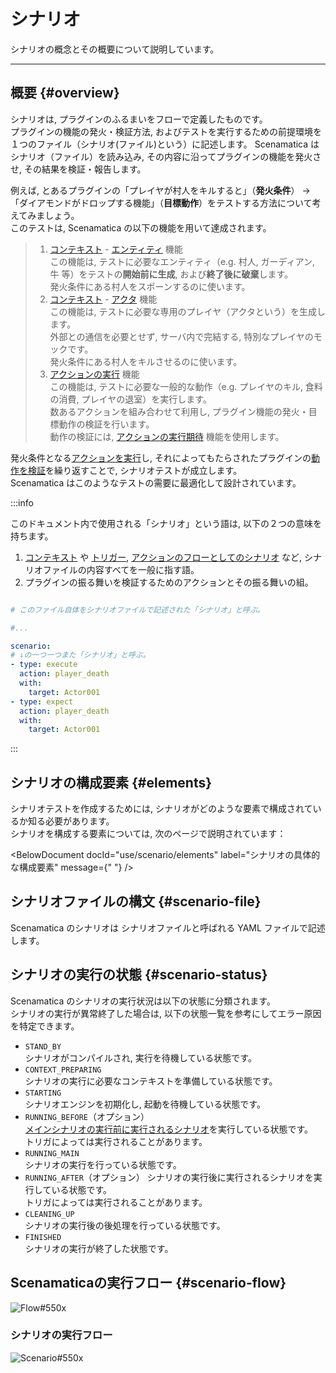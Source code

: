 
# シナリオ

シナリオの概念とその概要について説明しています。

---

## 概要 {#overview}

シナリオは, プラグインのふるまいをフローで定義したものです。  
プラグインの機能の発火・検証方法, およびテストを実行するための前提環境を１つのファイル（シナリオ(ファイル)という）に記述します。
Scenamatica はシナリオ（ファイル）を読み込み, その内容に沿ってプラグインの機能を発火させ, その結果を検証・報告します。

例えば, とあるプラグインの「プレイヤが村人をキルすると」（**発火条件**） 
-> 「ダイアモンドがドロップする機能」（**目標動作**）をテストする方法について考えてみましょう。  
このテストは, Scenamatica の以下の機能を用いて達成されます。

> 1. [コンテキスト](/docs/use/scenario/elements#context) - [エンティティ](/docs/use/scenario/elements#entity) 機能  
>   この機能は, テストに必要なエンティティ（e.g. 村人, ガーディアン, 牛 等）をテストの**開始前に生成**, および**終了後に破棄**します。  
>   発火条件にある村人をスポーンするのに使います。
> 2. [コンテキスト](/docs/use/scenario/elements#context) - [アクタ](/docs/use/scenario/elements#actor) 機能  
>   この機能は, テストに必要な専用のプレイヤ（アクタという）を生成します。  
>   外部との通信を必要とせず, サーバ内で完結する, 特別なプレイヤのモックです。  
>   発火条件にある村人をキルさせるのに使います。
> 3. [アクションの実行](/docs/use/scenario/elements#scenario-type-action-execution) 機能  
>   この機能は, テストに必要な一般的な動作（e.g. プレイヤのキル, 食料の消費, プレイヤの退室）を実行します。  
>   数あるアクションを組み合わせて利用し, プラグイン機能の発火・目標動作の検証を行います。  
>   動作の検証には, [アクションの実行期待](/docs/use/scenario/elements#scenario-type-action-execution-expect) 機能を使用します。

発火条件となる[アクションを実行](/docs/use/scenario/elements#scenario-type-action-execution)し, それによってもたらされたプラグインの[動作を検証](/docs/use/scenario/elements#scenario-type-action-execution-expect)を繰り返すことで, シナリオテストが成立します。  
Scenamatica はこのようなテストの需要に最適化して設計されています。

:::info

このドキュメント内で使用される「シナリオ」という語は, 以下の２つの意味を持ちます。

1. [コンテキスト](/docs/use/scenario/elements#context) や [トリガー](/docs/use/scenario/elements#trigger), 
[アクションのフローとしてのシナリオ](/docs/use/scenario/elements#scenario) など, シナリオファイルの内容すべてを一般に指す語。
2. プラグインの振る舞いを検証するためのアクションとその振る舞いの組。

```yaml showLineNumbers

# このファイル自体をシナリオファイルで記述された「シナリオ」と呼ぶ。

#...

scenario:
# ↓の一つ一つまた「シナリオ」と呼ぶ。
- type: execute
  action: player_death
  with:
    target: Actor001 
- type: expect
  action: player_death
  with:
    target: Actor001 
```
:::

## シナリオの構成要素 {#elements}

シナリオテストを作成するためには, シナリオがどのような要素で構成されているか知る必要があります。  
シナリオを構成する要素については, 次のページで説明されています：

<BelowDocument docId="use/scenario/elements"
               label="シナリオの具体的な構成要素"
               message={" "}
/>

## シナリオファイルの構文 {#scenario-file}

Scenamatica のシナリオは シナリオファイルと呼ばれる YAML ファイルで記述します。  

<BelowDocument docId="use/scenario/scenario-file"
               label="シナリオファイル"
               message="シナリオファイルの構文については, 以下のページを参照してください。" />


## シナリオの実行の状態 {#scenario-status}

Scenamatica のシナリオの実行状況は以下の状態に分類されます。  
シナリオの実行が異常終了した場合は, 以下の状態一覧を参考にしてエラー原因を特定できます。

+ `STAND_BY`  
  シナリオがコンパイルされ, 実行を待機している状態です。
+ `CONTEXT_PREPARING`  
  シナリオの実行に必要なコンテキストを準備している状態です。
+ `STARTING`  
  シナリオエンジンを初期化し, 起動を待機している状態です。
+ `RUNNING_BEFORE`（オプション）  
  [メインシナリオの実行前に実行されるシナリオ](/docs/use/scenario/elements#scenario)を実行している状態です。  
  トリガによっては実行されることがあります。
+ `RUNNING_MAIN`  
  シナリオの実行を行っている状態です。
+ `RUNNING_AFTER`（オプション）
  シナリオの実行後に実行されるシナリオを実行している状態です。  
  トリガによっては実行されることがあります。
+ `CLEANING_UP`  
  シナリオの実行後の後処理を行っている状態です。
+ `FINISHED`  
  シナリオの実行が終了した状態です。


## Scenamaticaの実行フロー {#scenario-flow}

![Flow#550x](images/scenamatica-flow.svg)

### シナリオの実行フロー

![Scenario#550x](images/scenario.svg)
